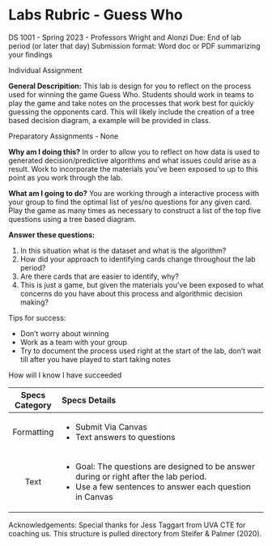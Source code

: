 # Labs Rubric - Guess Who

DS 1001 - Spring 2023 - Professors Wright and Alonzi Due: End of lab period (or later that day) Submission format: Word doc or PDF summarizing your findings

Individual Assignment

**General Descripition:** This lab is design for you to reflect on the process used for winning the game Guess Who. Students should work in teams to play the game and take notes on the processes that work best for quickly guessing the opponents card. This will likely include the creation of a tree based decision diagram, a example will be provided in class.

Preparatory Assignments - None

**Why am I doing this?** In order to allow you to reflect on how data is used to generated decision/predictive algorithms and what issues could arise as a result. Work to incorporate the materials you've been exposed to up to this point as you work through the lab.

**What am I going to do?** You are working through a interactive process with your group to find the optimal list of yes/no questions for any given card. Play the game as many times as necessary to construct a list of the top five questions using a tree based diagram.

**Answer these questions:**

1.  In this situation what is the dataset and what is the algorithm?
2.  How did your approach to identifying cards change throughout the lab period?
3.  Are there cards that are easier to identify, why?
4.  This is just a game, but given the materials you've been exposed to what concerns do you have about this process and algorithmic decision making?

Tips for success:

-   Don't worry about winning
-   Work as a team with your group
-   Try to document the process used right at the start of the lab, don't wait till after you have played to start taking notes

How will I know I have succeeded

+-------------------+-----------------------------------------------------------------------------------------+
| Specs Category    | Specs Details                                                                           |
+:=================:+:========================================================================================+
| Formatting        | -   Submit Via Canvas                                                                   |
|                   | -   Text answers to questions                                                           |
+-------------------+-----------------------------------------------------------------------------------------+
| Text              | -   Goal: The questions are designed to be answer during or right after the lab period. |
|                   | -   Use a few sentences to answer each question in Canvas                               |
+-------------------+-----------------------------------------------------------------------------------------+

Acknowledgements: Special thanks for Jess Taggart from UVA CTE for coaching us. This structure is pulled directory from Steifer & Palmer (2020).
